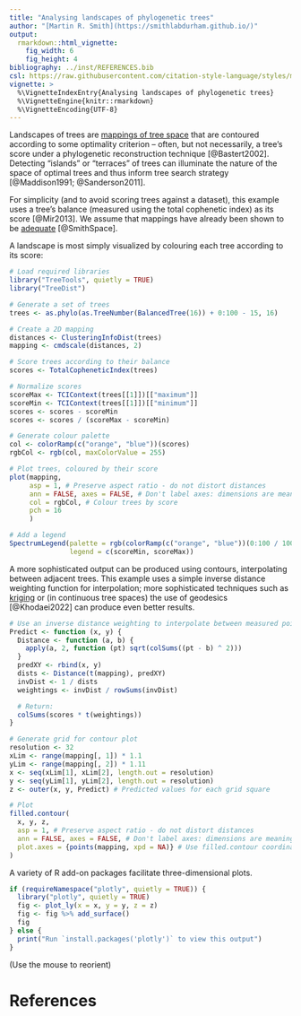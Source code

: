 ---
title: "Analysing landscapes of phylogenetic trees"
author: "[Martin R. Smith](https://smithlabdurham.github.io/)"
output: 
  rmarkdown::html_vignette:
    fig_width: 6
    fig_height: 4
bibliography: ../inst/REFERENCES.bib
csl: https://raw.githubusercontent.com/citation-style-language/styles/master/apa-old-doi-prefix.csl
vignette: >
  %\VignetteIndexEntry{Analysing landscapes of phylogenetic trees}
  %\VignetteEngine{knitr::rmarkdown}
  %\VignetteEncoding{UTF-8}
---

Landscapes of trees are [mappings of tree space](treespace.html) that are
contoured according to some optimality criterion -- often, but not necessarily,
a tree's score under a phylogenetic reconstruction technique [@Bastert2002].
Detecting "islands" or "terraces" of trees can illuminate the nature of the
space of optimal trees and thus inform tree search strategy [@Maddison1991;
@Sanderson2011].

For simplicity (and to avoid scoring trees against a dataset), this example
uses a tree's balance (measured using the total cophenetic index) as its score
[@Mir2013].
We assume that mappings have already been shown to be [adequate](
treespace.html) [@SmithSpace].

A landscape is most simply visualized by colouring each tree according to its
score:

```{r col-trees-by-score}
# Load required libraries
library("TreeTools", quietly = TRUE)
library("TreeDist")

# Generate a set of trees
trees <- as.phylo(as.TreeNumber(BalancedTree(16)) + 0:100 - 15, 16)

# Create a 2D mapping
distances <- ClusteringInfoDist(trees)
mapping <- cmdscale(distances, 2)

# Score trees according to their balance
scores <- TotalCopheneticIndex(trees)

# Normalize scores
scoreMax <- TCIContext(trees[[1]])[["maximum"]]
scoreMin <- TCIContext(trees[[1]])[["minimum"]]
scores <- scores - scoreMin
scores <- scores / (scoreMax - scoreMin)

# Generate colour palette
col <- colorRamp(c("orange", "blue"))(scores)
rgbCol <- rgb(col, maxColorValue = 255)

# Plot trees, coloured by their score
plot(mapping,
     asp = 1, # Preserve aspect ratio - do not distort distances
     ann = FALSE, axes = FALSE, # Don't label axes: dimensions are meaningless
     col = rgbCol, # Colour trees by score
     pch = 16
     )

# Add a legend
SpectrumLegend(palette = rgb(colorRamp(c("orange", "blue"))(0:100 / 100) / 255),
               legend = c(scoreMin, scoreMax))
```

A more sophisticated output can be produced using contours, interpolating
between adjacent trees. This example uses a simple inverse distance weighting
function for interpolation; more sophisticated techniques such as
[kriging](https://desktop.arcgis.com/en/arcmap/10.3/tools/3d-analyst-toolbox/how-kriging-works.htm) or (in continuous tree spaces) the use of geodesics
[@Khodaei2022] can produce even better results.

```{r contoured-plot}
# Use an inverse distance weighting to interpolate between measured points
Predict <- function (x, y) {
  Distance <- function (a, b) {
    apply(a, 2, function (pt) sqrt(colSums((pt - b) ^ 2)))
  }
  predXY <- rbind(x, y)
  dists <- Distance(t(mapping), predXY)
  invDist <- 1 / dists
  weightings <- invDist / rowSums(invDist)

  # Return:
  colSums(scores * t(weightings))
}

# Generate grid for contour plot
resolution <- 32
xLim <- range(mapping[, 1]) * 1.1
yLim <- range(mapping[, 2]) * 1.11
x <- seq(xLim[1], xLim[2], length.out = resolution)
y <- seq(yLim[1], yLim[2], length.out = resolution)
z <- outer(x, y, Predict) # Predicted values for each grid square

# Plot
filled.contour(
  x, y, z,
  asp = 1, # Preserve aspect ratio - do not distort distances
  ann = FALSE, axes = FALSE, # Don't label axes: dimensions are meaningless
  plot.axes = {points(mapping, xpd = NA)} # Use filled.contour coordinates
)
```

A variety of R add-on packages facilitate three-dimensional plots.

```{r plot-3d, message = FALSE}
if (requireNamespace("plotly", quietly = TRUE)) {
  library("plotly", quietly = TRUE)
  fig <- plot_ly(x = x, y = y, z = z)
  fig <- fig %>% add_surface()
  fig
} else {
  print("Run `install.packages('plotly')` to view this output")
}
```

(Use the mouse to reorient)

# References